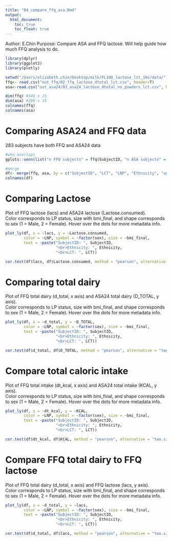 ```yaml
---
title: "04_compare_ffq_asa.Rmd"
output: 
  html_document:
    toc: true
    toc_float: true
---
```


Author: E.Chin
Purpose: Compare ASA and FFQ lactose. Will help guide how much FFQ analysis to do. 

```r
library(dplyr)
library(ggplot2)
library(plotly)
```

```r
setwd("/Users/elizabeth.chin/Desktop/milk/FL100_lactose_lct_16s/data/")
ffq<- read.csv("out_ffq/02_ffq_lactose_dtotal_lct.csv", header=T)
asa<-read.csv("out_asa24/03_asa24_lactose_dtotal_no_powders_lct.csv", header=T)
```

```r
dim(ffq) #346 x 15
dim(asa) #286 x 15
colnames(ffq)
colnames(asa)
```
# Comparing ASA24 and FFQ data

283 subjects have both FFQ and ASA24 data 
```r
#who overlaps
gplots::venn(list("n FFQ subjects" = ffq$SubjectID, "n ASA subjects" = asa$SubjectID))
```


```r
#merge
df<- merge(ffq, asa, by = c("SubjectID", "LCT", "LNP", "Ethnicity", "age", "sex", "ht_cm", "weightv2", "bmi_final", "bin_number", "age_cat", "bmi_cat"), all =T)
colnames(df)
```
# Comparing Lactose

Plot of FFQ lactose (lacs) and ASA24 lactose (Lactose.consumed).     
Color corresponds to LP status, size with bmi_final, and shape corresponds to sex (1 = Male, 2 = Female). Hover over the dots for more metadata info.  
```r
plot_ly(df, x = ~lacs, y = ~Lactose.consumed, 
        color = ~LNP, symbol = ~factor(sex), size = ~bmi_final,
        text = ~paste("SubjectID: ", SubjectID,
                      "<br>Ethnicity: ", Ethnicity,
                      "<br>LCT: ", LCT))
```

```r
cor.test(df$lacs, df$Lactose.consumed, method = "pearson", alternative = "two.sided")
```

# Comparing total dairy

Plot of FFQ total dairy (d_total, x axis) and ASA24 total dairy (D_TOTAL, y axis).    
Color corresponds to LP status, size with bmi_final, and shape corresponds to sex (1 = Male, 2 = Female). Hover over the dots for more metadata info.  
```r
plot_ly(df, x = ~d_total, y = ~D_TOTAL, 
        color = ~LNP, symbol = ~factor(sex), size = ~bmi_final,
        text = ~paste("SubjectID: ", SubjectID,
                      "<br>Ethnicity: ", Ethnicity,
                      "<br>LCT: ", LCT))
```

```r
cor.test(df$d_total, df$D_TOTAL, method = "pearson", alternative = "two.sided")
```


# Compare total caloric intake

Plot of FFQ total intake (dt_kcal, x axis) and ASA24 total intake (KCAL, y axis).    
Color corresponds to LP status, size with bmi_final, and shape corresponds to sex (1 = Male, 2 = Female). Hover over the dots for more metadata info.  
```r
plot_ly(df, x = ~dt_kcal, y = ~KCAL, 
        color = ~LNP, symbol = ~factor(sex), size = ~bmi_final,
        text = ~paste("SubjectID: ", SubjectID,
                      "<br>Ethnicity: ", Ethnicity,
                      "<br>LCT: ", LCT))
```

```r
cor.test(df$dt_kcal, df$KCAL, method = "pearson", alternative = "two.sided")
```

# Compare FFQ total dairy to FFQ lactose

Plot of FFQ total dairy (d_total, x axis) and FFQ lactose (lacs, y axis).    
Color corresponds to LP status, size with bmi_final, and shape corresponds to sex (1 = Male, 2 = Female). Hover over the dots for more metadata info.  

```r
plot_ly(df, x = ~d_total, y = ~lacs, 
        color = ~LNP, symbol = ~factor(sex), size = ~bmi_final,
        text = ~paste("SubjectID: ", SubjectID,
                      "<br>Ethnicity: ", Ethnicity,
                      "<br>LCT: ", LCT))

cor.test(df$d_total, df$lacs, method = "pearson", alternative = "two.sided")
```

